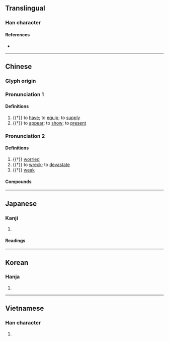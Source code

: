 {{character info}}
==Translingual==

===Han character===
{{Han char|rn=9|rad=人|as=12|sn=14|four=27247|canj=OSND|ids=⿰亻孱}}

====References====
* {{Han ref|kx=0116.280|dkj=01103|dj=0248.060|hdz=10222.110|uh=50DD|ud=20701|bh=E0F7|bd=57591}}

----

==Chinese==
{{zh-forms}}

===Glyph origin===
{{Han etym}}

===Pronunciation 1===
{{zh-pron
|m=zhuàn
|c=zaan6
|mc=2
|oc=2
|cat=v
}}

====Definitions====
{{zh-hanzi}}

# {{†}} to [[have]]; to [[equip]]; to [[supply]]
# {{†}} to [[appear]]; to [[show]]; to [[present]]

===Pronunciation 2===
{{zh-pron
|m=chán
|c=saan4
|mc=1
|oc=1
|cat=a
}}

====Definitions====
{{zh-hanzi}}

# {{†}} [[worried]]
# {{†}} to [[wreck]]; to [[devastate]]
# {{†}} [[weak]]

====Compounds====
{{zh-der|僝僽|自僝自僽}}

----

==Japanese==

===Kanji===
{{ja-kanji|grade=|rs=人12}}

# {{rfdef|ja|sort=人12}}

====Readings====
{{ja-readings|on=[[さん]] (san), [[ぜん]] (zen)|kun=[[そなえる]] (sonaeru), [[ののしる]] (nonoshiru), [[あらわす]] (arawasu)}}

----

==Korean==

===Hanja===
{{ko-hanja|hangeul=잔|rv=jan|mr=chan}}

# {{rfdef|ko|sort=人12}}

----

==Vietnamese==

===Han character===
{{vi-readings|rs=人12
|hanviet=sạn
}}

# {{rfdef|vi|sort=人12}}